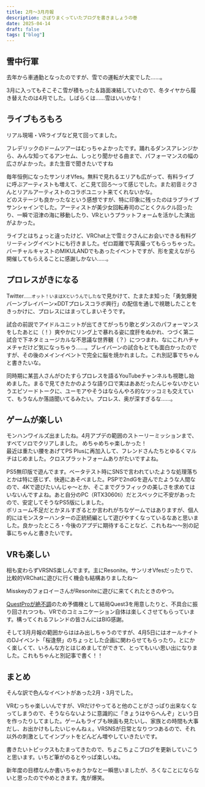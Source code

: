 ```yaml
---
title: 2月～3月月報
description: さぼりまくっていたブログを書きましょうの巻
date: 2025-04-14
draft: false
tags: ["blog"]
---
```



## 雪中行軍

去年から車通勤となったのですが、雪での運転が大変でした……。

<Misskey noteId="a3y4lj0o7w" UUID="13c59b5b-d64a-4c5c-9469-02307d907ce6" />

3月に入ってもそこそこ雪が積もった＆路面凍結していたので、冬タイヤから履き替えたのは4月でした。しばらくは……雪はいいかな！

## ライブもろもろ

リアル現場・VRライブなど見て回ってました。

フレデリックのドームツアーはむっちゃよかったです。踊れるダンスアレンジから、みんな知ってるアンセム、しっとり聞かせる曲まで、パフォーマンスの幅の広さがよかった。また生音で聞きたいですね

<Misskey noteId="a43rrzxx6c" UUID="f946818a-bb46-47b0-a7bf-260323c44e7c" />

毎年恒例になったサンリオVfes。無料で見れるエリアも広がって、有料ライブに呼ぶアーティストも増えて、どこ見て回ろ～って感じでした。また初音ミクさんとリアルアーティストのコラボユニット来てくれないかな。  
どのステージも良かったなという感想ですが、特に印象に残ったのはラブライブサンシャインでした。アーティストが美少女回転寿司のごとくクルクル回ったり、一瞬で沼津の海に移動したり、VRというプラットフォームを活かした演出がよかった。

<Misskey noteId="a4mlletr3r" UUID="382fc03a-e8ec-4439-bb38-245431a59a1c" />

ライブとはちょっと違ったけど、VRChat上で雪ミクさんにお会いできる有料グリーティングイベントにも行きました。ゼロ距離で写真撮ってもらっちゃった。バーチャルキャストのMIKULANDでもあったイベントですが、形を変えながら開催してもらえることに感謝しかない……。

<Misskey noteId="a3pq46l8vr" UUID="33f649ad-c9c4-4570-8f06-e268e6f09916" />

## プロレスがきになる

Twitter<small>……オット！いまはXというんでしたな</small>で見かけて、たまたま知った「勇気爆発バーンブレイバーン×DDTプロレスコラボ興行」の配信を通しで視聴したことをきっかけに、プロレスにはまってしまいそうです。

<Misskey noteId="a4rq0wr2tg" UUID="39699ff2-c936-4786-aa4a-20f3104350cb" />

<Misskey noteId="a4vanw5c59" UUID="22e35775-40f1-43c9-9f01-20129737debd" />

試合の前説でアイドルユニットが出てきてがっちり歌とダンスのパフォーマンスをしたあとに（！）爽やかにリング上で暴れる姿に度肝をぬかれ、つづく第二試合で下ネタミュージカルな不思議な世界観（？）につつまれ、なにこれハチャメチャだけど気になっちゃう……。ブレイバーンの試合もとても面白かったのですが、その後のメインイベントで完全に脳を焼かれました。これ別記事でちゃんと書きたいな。

同時期に某芸人さんがひたすらプロレスを語るYouTubeチャンネルも視聴し始めました。まるで見てきたかのような語り口で実はああだったんじゃないかというエピソードトークに、ユーモアやそうはならんやろ的なツッコミも交えていて、もうなんか落語聞いてるみたい。プロレス、奥が深すぎるな……。

## ゲームが楽しい

<Misskey noteId="a5697vso9u" UUID="8bfedc00-e918-4915-ad1f-ba721b6498ae" />

モンハンワイルズ出ましたね。4月アプデの範囲のストーリーミッションまで、すべてソロでクリアしました。 めちゃめちゃ楽しかった！  
最近は重たい腰をあげてPS Plusに再加入して、フレンドさんたちとゆるくマルチはじめました。クロスプラットフォームありがたいですよね。

PS5無印版で遊んでます。ベータテスト時にSNSで言われていたような処理落ちとかは特に感じず、快適にあそべました。PSPで2ndGを遊んでたような人間なので、4Kで遊びたいんじゃ～とか、そこまでグラフィックの美しさを求めてはいないんですよね。あと自分のPC（RTX3060ti）だとスペックに不安があったので、安定してそうなPS5版にしました。  
ボリューム不足だとかヌルすぎるとか言われがちなゲームではありますが、個人的にはモンスターハンターの正統続編として遊びやすくなっているなあと思いました。良かったところ・今後のアプデに期待することなど、これもね～～別の記事にちゃんと書きたいです。

## VRも楽しい

相も変わらずVRSNS楽しんでます。主にResonite。サンリオVfesだったりで、比較的VRChatに遊びに行く機会も結構ありましたね～

<Misskey noteId="a4qz02l1rq" UUID="02c50328-cf0d-413a-8426-2b6aceb004b6" />

MisskeyのフォロイーさんがResoniteに遊びに来てくれたときのやつ。

[QuestProが絶不調](/blog/2025-04-11-quest-pro-broken)のため予備機として結局Quest3を用意したりと、不具合に振り回されつつも、VRでのコミュニケーション自体は楽しくさせてもらっています。構ってくれるフレンドの皆さんにはBIG感謝。

そして3月月報の範囲からははみ出しちゃうのですが、4月5日にはオールナイトのDJイベント「桜逢祭」のちょっとした企画に関わらせてもらったり。とにかく楽しくて、いろんな方とはじめましてができて、とってもいい思い出になりました。これもちゃんと別記事で書く！！

## まとめ

そんな訳で色んなイベントがあった2月・3月でした。

VRむっちゃ楽しいんですが、VRだけやってると他のことがさっぱり出来なくなってしまうので、そうならないように意識的に「きょうはやらへんぞ」という日を作ったりしてました。ゲームもライブも映画も見たいし、家族との時間も大事だし、お出かけもしたいじゃんねぇ。VRSNSが日常となりつつあるので、それ以外の刺激としてインプットをどんどん増やしていきたいです。

書きたいトピックスもたまってきたので、ちょこちょこブログを更新していこうと思います。いちど筆がのるとやっぱ楽しいね。

新年度の目標なんか書いちゃおうかなと一瞬思いましたが、ろくなことにならないと思ったのでやめときます。鬼が爆笑。